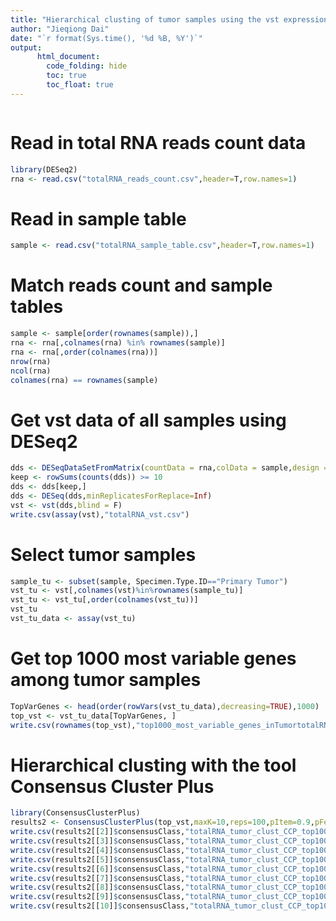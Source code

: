 ```yaml
---
title: "Hierarchical clusting of tumor samples using the vst expression data of top 1000 most variable genes with the tool the Consensus Cluster Plus"
author: "Jieqiong Dai"
date: "`r format(Sys.time(), '%d %B, %Y')`"
output: 
      html_document:
        code_folding: hide
        toc: true
        toc_float: true
---
```


```r
```

# Read in total RNA reads count data
```r
library(DESeq2)
rna <- read.csv("totalRNA_reads_count.csv",header=T,row.names=1)
```

# Read in sample table
```r
sample <- read.csv("totalRNA_sample_table.csv",header=T,row.names=1)
```

# Match reads count and sample tables
```r
sample <- sample[order(rownames(sample)),]
rna <- rna[,colnames(rna) %in% rownames(sample)]
rna <- rna[,order(colnames(rna))]
nrow(rna)
ncol(rna)
colnames(rna) == rownames(sample)
```

# Get vst data of all samples using DESeq2
```r
dds <- DESeqDataSetFromMatrix(countData = rna,colData = sample,design = ~ Phase + Sex + probality + FinalDriverPathway.10Jan2020)
keep <- rowSums(counts(dds)) >= 10
dds <- dds[keep,]
dds <- DESeq(dds,minReplicatesForReplace=Inf)
vst <- vst(dds,blind = F)
write.csv(assay(vst),"totalRNA_vst.csv")
```

# Select tumor samples
```r
sample_tu <- subset(sample, Specimen.Type.ID=="Primary Tumor")
vst_tu <- vst[,colnames(vst)%in%rownames(sample_tu)]
vst_tu <- vst_tu[,order(colnames(vst_tu))]
vst_tu
vst_tu_data <- assay(vst_tu)
```

# Get top 1000 most variable genes among tumor samples
```r
TopVarGenes <- head(order(rowVars(vst_tu_data),decreasing=TRUE),1000)
top_vst <- vst_tu_data[TopVarGenes, ]
write.csv(rownames(top_vst),"top1000_most_variable_genes_inTumortotalRNA.csv")
```

# Hierarchical clusting with the tool Consensus Cluster Plus
```r
library(ConsensusClusterPlus)
results2 <- ConsensusClusterPlus(top_vst,maxK=10,reps=100,pItem=0.9,pFeature=1,clusterAlg="hc",distance="pearson",plot="png",title="top1000_most_variable_genes_totalRNA_tumor_sample_clustering_CCP")
write.csv(results2[[2]]$consensusClass,"totalRNA_tumor_clust_CCP_top1000mostvariable_k2.csv")
write.csv(results2[[3]]$consensusClass,"totalRNA_tumor_clust_CCP_top1000mostvariable_k3.csv")
write.csv(results2[[4]]$consensusClass,"totalRNA_tumor_clust_CCP_top1000mostvariable_k4.csv")
write.csv(results2[[5]]$consensusClass,"totalRNA_tumor_clust_CCP_top1000mostvariable_k5.csv")
write.csv(results2[[6]]$consensusClass,"totalRNA_tumor_clust_CCP_top1000mostvariable_k6.csv")
write.csv(results2[[7]]$consensusClass,"totalRNA_tumor_clust_CCP_top1000mostvariable_k7.csv")
write.csv(results2[[8]]$consensusClass,"totalRNA_tumor_clust_CCP_top1000mostvariable_k8.csv")
write.csv(results2[[9]]$consensusClass,"totalRNA_tumor_clust_CCP_top1000mostvariable_k9.csv")
write.csv(results2[[10]]$consensusClass,"totalRNA_tumor_clust_CCP_top1000mostvariable_k10.csv")
```
